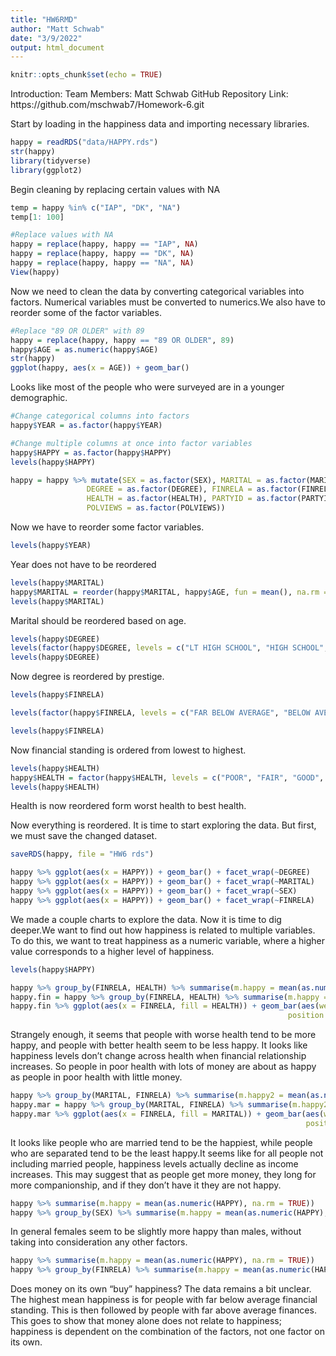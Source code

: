 ```yaml
---
title: "HW6RMD"
author: "Matt Schwab"
date: "3/9/2022"
output: html_document
---
```


```r
knitr::opts_chunk$set(echo = TRUE)
```

Introduction:
Team Members: Matt Schwab
GitHub Repository Link: https://github.com/mschwab7/Homework-6.git








Start by loading in the happiness data and importing necessary libraries.
```r
happy = readRDS("data/HAPPY.rds")
str(happy)
library(tidyverse)
library(ggplot2)
```

Begin cleaning by replacing certain values with NA
```r
temp = happy %in% c("IAP", "DK", "NA")
temp[1: 100]

#Replace values with NA
happy = replace(happy, happy == "IAP", NA)
happy = replace(happy, happy == "DK", NA)
happy = replace(happy, happy == "NA", NA)
View(happy)
```

Now we need to clean the data by converting categorical variables into factors.
Numerical variables must be converted to numerics.We also have to reorder some of the factor variables.

```r
#Replace "89 OR OLDER" with 89
happy = replace(happy, happy == "89 OR OLDER", 89)
happy$AGE = as.numeric(happy$AGE)
str(happy)
ggplot(happy, aes(x = AGE)) + geom_bar()
```

Looks like most of the people who were surveyed are in a younger demographic.

```r
#Change categorical columns into factors
happy$YEAR = as.factor(happy$YEAR)
```

```r
#Change multiple columns at once into factor variables
happy$HAPPY = as.factor(happy$HAPPY)
levels(happy$HAPPY)

happy = happy %>% mutate(SEX = as.factor(SEX), MARITAL = as.factor(MARITAL), 
                 DEGREE = as.factor(DEGREE), FINRELA = as.factor(FINRELA), 
                 HEALTH = as.factor(HEALTH), PARTYID = as.factor(PARTYID),
                 POLVIEWS = as.factor(POLVIEWS))
```

Now we have to reorder some factor variables.

```r
levels(happy$YEAR)
```
Year does not have to be reordered

```r
levels(happy$MARITAL)
happy$MARITAL = reorder(happy$MARITAL, happy$AGE, fun = mean(), na.rm = TRUE)
levels(happy$MARITAL)
```
Marital should be reordered based on age.

```r
levels(happy$DEGREE)
levels(factor(happy$DEGREE, levels = c("LT HIGH SCHOOL", "HIGH SCHOOL", "JUNIOR COLLEGE","BACHELOR", "GRADUATE")))
levels(happy$DEGREE)
```
Now degree is reordered by prestige.

```r
levels(happy$FINRELA)

levels(factor(happy$FINRELA, levels = c("FAR BELOW AVERAGE", "BELOW AVERAGE", "AVERAGE", "ABOVE AVERAGE", "FAR ABOVE AVERAGE")))

levels(happy$FINRELA)
```
Now financial standing is ordered from lowest to highest.

```r
levels(happy$HEALTH)
happy$HEALTH = factor(happy$HEALTH, levels = c("POOR", "FAIR", "GOOD", "EXCELLENT"))
levels(happy$HEALTH)

```
Health is now reordered form worst health to best health.

Now everything is reordered. It is time to start exploring the data. But first,
we must save the changed dataset.

```r
saveRDS(happy, file = "HW6 rds")
```

```r
happy %>% ggplot(aes(x = HAPPY)) + geom_bar() + facet_wrap(~DEGREE)
happy %>% ggplot(aes(x = HAPPY)) + geom_bar() + facet_wrap(~MARITAL)
happy %>% ggplot(aes(x = HAPPY)) + geom_bar() + facet_wrap(~SEX)
happy %>% ggplot(aes(x = HAPPY)) + geom_bar() + facet_wrap(~FINRELA)
```
We made a couple charts to explore the data. Now it is time to dig deeper.We want to find out how happiness is related to multiple variables. To do this, we want to treat happiness as a numeric variable, where a higher value corresponds to a higher level of happiness.

```r
levels(happy$HAPPY)
```

```r
happy %>% group_by(FINRELA, HEALTH) %>% summarise(m.happy = mean(as.numeric(HAPPY), na.rm = TRUE))
happy.fin = happy %>% group_by(FINRELA, HEALTH) %>% summarise(m.happy = mean(as.numeric(HAPPY), na.rm = TRUE))
happy.fin %>% ggplot(aes(x = FINRELA, fill = HEALTH)) + geom_bar(aes(weight = m.happy),
                                                              position = position_dodge())
```
Strangely enough, it seems that people with worse health tend to be more happy, and people with better health seem to be less happy. It looks like happiness levels don't change across health when financial relationship increases. So people in poor health with lots of money are about as happy as people in poor health with little money. 


```r
happy %>% group_by(MARITAL, FINRELA) %>% summarise(m.happy2 = mean(as.numeric(HAPPY), na.rm = TRUE))
happy.mar = happy %>% group_by(MARITAL, FINRELA) %>% summarise(m.happy2 = mean(as.numeric(HAPPY), na.rm = TRUE))
happy.mar %>% ggplot(aes(x = FINRELA, fill = MARITAL)) + geom_bar(aes(weight = m.happy2),
                                                                  position = position_dodge())

```

It looks like people who are married tend to be the happiest, while people who are separated tend to be the least happy.It seems like for all people not including married people, happiness levels actually decline as income increases. This may suggest that as people get more money, they long for more companionship, and if they don't have it they are not happy. 


```r
happy %>% summarise(m.happy = mean(as.numeric(HAPPY), na.rm = TRUE))
happy %>% group_by(SEX) %>% summarise(m.happy = mean(as.numeric(HAPPY), na.rm = TRUE))
```
In general females seem to be slightly more happy than males, without taking 
into consideration any other factors.

```r
happy %>% summarise(m.happy = mean(as.numeric(HAPPY), na.rm = TRUE))
happy %>% group_by(FINRELA) %>% summarise(m.happy = mean(as.numeric(HAPPY), na.rm = TRUE))
```

Does money on its own "buy" happiness? The data remains a bit unclear. The highest mean happiness is for people with far below average financial standing.
This is then followed by people with far above average finances. This goes to show that money alone does not relate to happiness; happiness is dependent on the combination of the factors, not one factor on its own.


